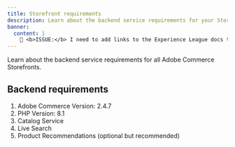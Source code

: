 ```yaml
---
title: Storefront requirements
description: Learn about the backend service requirements for your Storefront.
banner:
  content: |
    🔌 <b>ISSUE:</b> I need to add links to the Experience League docs that provide information on the installation and set up of these backend requirements.
---
```



Learn about the backend service requirements for all Adobe Commerce Storefronts.

## Backend requirements

<Steps>

1. Adobe Commerce Version: 2.4.7
1. PHP Version: 8.1
1. Catalog Service
1. Live Search
1. Product Recommendations (optional but recommended)

</Steps>
